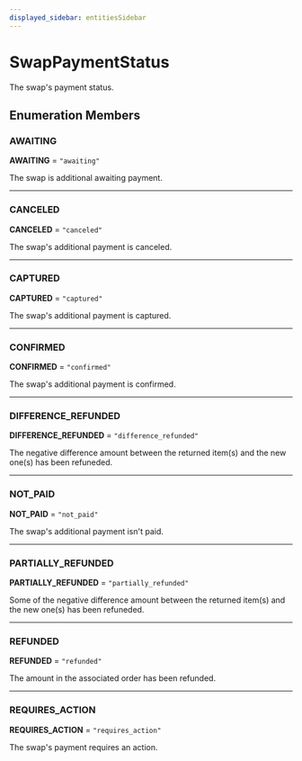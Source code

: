```yaml
---
displayed_sidebar: entitiesSidebar
---
```



# SwapPaymentStatus

The swap's payment status.

## Enumeration Members

### AWAITING

 **AWAITING** = `"awaiting"`

The swap is additional awaiting payment.

___

### CANCELED

 **CANCELED** = `"canceled"`

The swap's additional payment is canceled.

___

### CAPTURED

 **CAPTURED** = `"captured"`

The swap's additional payment is captured.

___

### CONFIRMED

 **CONFIRMED** = `"confirmed"`

The swap's additional payment is confirmed.

___

### DIFFERENCE\_REFUNDED

 **DIFFERENCE\_REFUNDED** = `"difference_refunded"`

The negative difference amount between the returned item(s) and the new one(s) has been refuneded.

___

### NOT\_PAID

 **NOT\_PAID** = `"not_paid"`

The swap's additional payment isn't paid.

___

### PARTIALLY\_REFUNDED

 **PARTIALLY\_REFUNDED** = `"partially_refunded"`

Some of the negative difference amount between the returned item(s) and the new one(s) has been refuneded.

___

### REFUNDED

 **REFUNDED** = `"refunded"`

The amount in the associated order has been refunded.

___

### REQUIRES\_ACTION

 **REQUIRES\_ACTION** = `"requires_action"`

The swap's payment requires an action.
